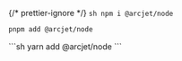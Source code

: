 
{/* prettier-ignore */}
<SelectableContent client:idle syncKey="packageManager">
  <Fragment slot="npm">
    ```sh
    npm i @arcjet/node
    ```
    </Fragment>
  <Fragment slot="pnpm">
  ```sh
  pnpm add @arcjet/node
  ```
  </Fragment>
  <Fragment slot="yarn">
  ```sh
  yarn add @arcjet/node
  ```
  </Fragment>
</SelectableContent>

